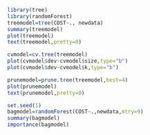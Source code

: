 ```r
library(tree)
library(randomForest)
treemodel=tree(COST~., newdata)
summary(treemodel)
plot(treemodel)
text(treemodel,pretty=0)

cvmodel=cv.tree(treemodel)
plot(cvmodel$dev~cvmodel$size,type="b")
plot(cvmodel$dev~cvmodel$k,type="b")

prunemodel=prune.tree(treemodel,best=4)
plot(prunemodel)
text(prunemodel,pretty=0)
```

```r
set.seed(1)
bagmodel=randomForest(COST~.,newdata,mtry=9)
summary(bagmodel)
importance(bagmodel)
```